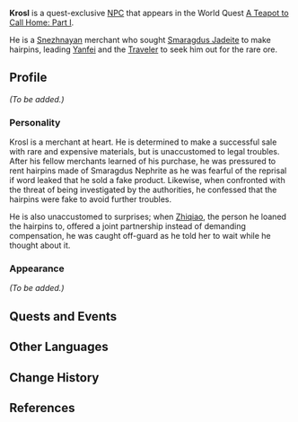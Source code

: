 {{Meta
<!-- REMOVE THIS TEMPLATE AFTER ADDING MISSING INFO -->
|missing_NPC_profile  = yes
}}
{{Character Infobox
|type             = Quest NPC
|image            = NPC Krosl.png
|region           = Liyue
|region2          = Snezhnaya
|voiceEN          = {{w|SungWon Cho}}<ref>Twitter: [https://twitter.com/ProZD/status/1387246008711540736 EN VA Self Announcement]</ref>
}}
'''Krosl''' is a quest-exclusive [[NPC]] that appears in the World Quest [[A Teapot to Call Home: Part I]].

He is a [[Snezhnaya]]n merchant who sought [[Smaragdus Jadeite]] to make hairpins, leading [[Yanfei]] and the [[Traveler]] to seek him out for the rare ore.

==Profile==
<!-- detailed story/lore information goes here -->
''(To be added.)''

===Personality===
Krosl is a merchant at heart. He is determined to make a successful sale with rare and expensive materials, but is unaccustomed to legal troubles. After his fellow merchants learned of his purchase, he was pressured to rent hairpins made of Smaragdus Nephrite as he was fearful of the reprisal if word leaked that he sold a fake product. Likewise, when confronted with the threat of being investigated by the authorities, he confessed that the hairpins were fake to avoid further troubles.

He is also unaccustomed to surprises; when [[Zhiqiao]], the person he loaned the hairpins to, offered a joint partnership instead of demanding compensation, he was caught off-guard as he told her to wait while he thought about it.

===Appearance===
''(To be added.)''

==Quests and Events==
{{Quest Appearances}}

==Other Languages==
{{Other Languages|default_hidden = 1
|en      = Krosl
|zhs     = 克罗索
|zhs_rm  = Kèluósuǒ
|zht     = 克羅索
|zht_rm  = Kèluósuǒ
|ja      = クロッサル
|ja_rm   = Kurossaru
|ko      = 크로슬
|ko_rm   = Keuroseul
|es      = Krosl
|fr      = Krosl
|ru      = Кросль
|th      = Krosl
|vi      = Krosl
|de      = Krosl
|id      = Krosl
|pt      = Krosl
}}

==Change History==
{{Change History|1.5}}

==References==
{{Reflist}}